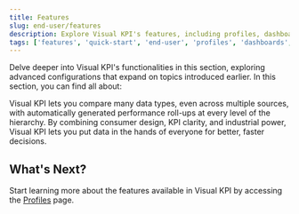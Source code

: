 ```yaml
---
title: Features
slug: end-user/features
description: Explore Visual KPI's features, including profiles, dashboards, hierarchy management, and advanced visualization options, to enhance KPI clarity and decision-making.
tags: ['features', 'quick-start', 'end-user', 'profiles', 'dashboards', 'groups', 'visualizations', 'KPI-management', 'data-management']
---
```


<head>
  <title>Features</title>
  <meta name="keywords" content="Visual KPI, features, end-user guide, profiles, dashboards, hierarchy, groups, visualization options, KPI management, data comparison, performance roll-ups, real-time decisions, industrial analytics"/>
</head>

Delve deeper into Visual KPI's functionalities in this section, exploring advanced configurations that expand on topics introduced earlier. In this section, you can find all about:

<CardList cols={4}>
  <Card 
    title="Profiles"
    link="/end-user/features/profiles"
  />
    <Card 
    title="Dashboards"
    link="/end-user/features/dashboards"
  />
    <Card 
    title="Hierarchy/Groups"
    link="/end-user/features/groups"
  />
    <Card 
    title="All Visualization options"
    link="/end-user/features/visualizations/overview"
  />
</CardList>

Visual KPI lets you compare many data types, even across multiple sources, with automatically generated performance roll-ups at every level of the hierarchy. By combining consumer design, KPI clarity, and industrial power, Visual KPI lets you put data in the hands of everyone for better, faster decisions.

## What's Next?

Start learning more about the features available in Visual KPI by accessing the [Profiles](/end-user/features/profiles) page.